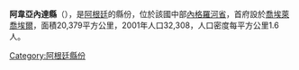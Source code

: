 '''阿韋亞內達縣'''（{{lang-es|Departamento Avellaneda}}），是[[阿根廷|阿根廷]]的縣份，位於該國中部[[內格羅河省_(阿根廷)|內格羅河省]]，首府設於[[喬埃萊喬埃爾|喬埃萊喬埃爾]]，面積20,379平方公里，2001年人口32,308，人口密度每平方公里1.6人。

{{Argentina-geo-stub}}
[[Category:阿根廷縣份|Category:阿根廷縣份]]